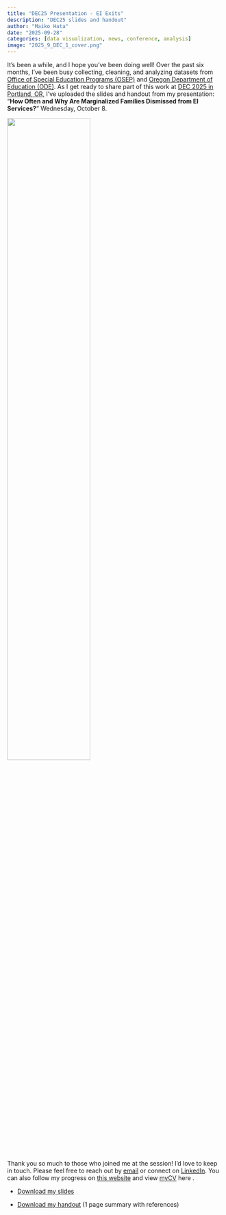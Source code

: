 ```yaml
---
title: "DEC25 Presentation - EI Exits"
description: "DEC25 slides and handout"
author: "Maiko Hata"
date: "2025-09-28"
categories: [data visualization, news, conference, analysis]
image: "2025_9_DEC_1_cover.png"
---
```


It’s been a while, and I hope you’ve been doing well! Over the past six months, I’ve been busy collecting, cleaning, and analyzing datasets from [Office of Special Education Programs (OSEP)](https://data.ed.gov/dataset/idea-section-618-data-products-static-tables-part-c) and [Oregon Department of Education (ODE)](https://www.oregon.gov/ode/Pages/default.aspx). As I get ready to share part of this work at [DEC 2025 in Portland, OR](https://www.decconference.org/), I’ve uploaded the slides and handout from my presentation: “**How Often and Why Are Marginalized Families Dismissed from EI Services?**” Wednesday, October 8.

![](2025_9_DEC_1_cover.png){fig-align="center" width="62%"}

Thank you so much to those who joined me at the session! I’d love to keep in touch. Please feel free to reach out by [email](mailto:hata@uoregon.edu) or connect on [LinkedIn](https://www.linkedin.com/in/maikohata/). You can also follow my progress on [this website](https://maihata.github.io/finalproj/) and view [my ](images/Maiko_CV_25.pdf)[CV](Maiko_CV_26.pdf) here .

-   [Download my slides](DEC25_EIExits_presentation.pdf)

-   [Download my handout](DEC25_EIExits_handout.pdf) (1 page summary with references)
